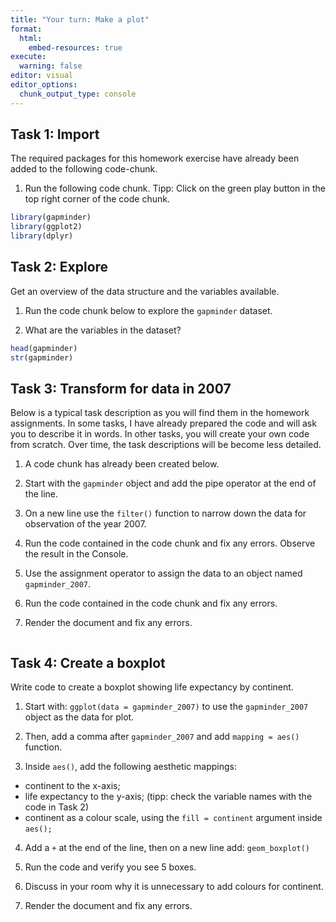 ```yaml
---
title: "Your turn: Make a plot"
format:
  html:
    embed-resources: true
execute:
  warning: false
editor: visual
editor_options: 
  chunk_output_type: console
---
```


## Task 1: Import

The required packages for this homework exercise have already been added to the following code-chunk.

1.  Run the following code chunk. Tipp: Click on the green play button in the top right corner of the code chunk.

```r
library(gapminder)
library(ggplot2)
library(dplyr)
```

## Task 2: Explore

Get an overview of the data structure and the variables available.

1.  Run the code chunk below to explore the `gapminder` dataset.

2.  What are the variables in the dataset?

```r
head(gapminder)
str(gapminder)
```

## Task 3: Transform for data in 2007

Below is a typical task description as you will find them in the homework assignments. In some tasks, I have already prepared the code and will ask you to describe it in words. In other tasks, you will create your own code from scratch. Over time, the task descriptions will be become less detailed.

1.  A code chunk has already been created below.

2.  Start with the `gapminder` object and add the pipe operator at the end of the line.

3.  On a new line use the `filter()` function to narrow down the data for observation of the year 2007.

4.  Run the code contained in the code chunk and fix any errors. Observe the result in the Console.

5.  Use the assignment operator to assign the data to an object named `gapminder_2007`.

6.  Run the code contained in the code chunk and fix any errors.

7.  Render the document and fix any errors.

```r

```

## Task 4: Create a boxplot

Write code to create a boxplot showing life expectancy by continent.

1.  Start with: `ggplot(data = gapminder_2007)` to use the `gapminder_2007` object as the data for plot.

2.  Then, add a comma after `gapminder_2007` and add `mapping = aes()` function.

3.  Inside `aes()`, add the following aesthetic mappings:

-   continent to the x-axis;
-   life expectancy to the y-axis; (tipp: check the variable names with the code in Task 2)
-   continent as a colour scale, using the `fill = continent` argument inside `aes();`

4.  Add a `+` at the end of the line, then on a new line add: `geom_boxplot()`

5.  Run the code and verify you see 5 boxes.

6.  Discuss in your room why it is unnecessary to add colours for continent.

7.  Render the document and fix any errors.

```r

```
